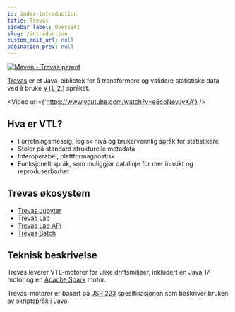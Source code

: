 ```yaml
---
id: index-introduction
title: Trevas
sidebar_label: Oversikt
slug: /introduction
custom_edit_url: null
pagination_prev: null
---
```



[![Maven - Trevas parent](https://maven-badges.herokuapp.com/maven-central/fr.insee.trevas/trevas-parent/badge.svg)](https://maven-badges.herokuapp.com/maven-central/fr.insee.trevas/trevas-parent)

[Trevas](https://github.com/InseeFr/Trevas) er et Java-bibliotek for å transformere og validere statistiske data ved å bruke [VTL 2.1](https://sdmx.org/validation-and-transformation-language-vtl) språket.

<Video url={'https://www.youtube.com/watch?v=e8coNevJyXA'} />

## Hva er VTL?

- Forretningsmessig, logisk nivå og brukervennlig språk for statistikere
- Stoler på standard strukturelle metadata
- Interoperabel, plattformagnostisk
- Funksjonelt språk, som muliggjør datalinje for mer innsikt og reproduserbarhet

## Trevas økosystem

<div style={{ textAlign: 'center' }}>
	<ThemedImage
		alt="Docusaurus themed image"
		sources={{
			light: useBaseUrl('/img/trevas-ecosystem-light.svg'),
			dark: useBaseUrl('/img/trevas-ecosystem-dark.svg'),
		}}
	/>
</div>

- [Trevas Jupyter](https://github.com/InseeFrLab/Trevas-Jupyter)
- [Trevas Lab](https://github.com/InseeFrLab/Trevas-Lab-UI)
- [Trevas Lab API](https://github.com/InseeFrLab/Trevas-Lab)
- [Trevas Batch](https://github.com/Making-Sense-Info/Trevas-Batch)

## Teknisk beskrivelse

Trevas leverer VTL-motorer for ulike driftsmiljøer, inkludert en Java 17-motor og en [Apache Spark](https://spark.apache.org/) motor.

Trevas-motorer er basert på [JSR 223](https://jcp.org/en/jsr/detail?id=223) spesifikasjonen som beskriver bruken av skriptspråk i Java.
